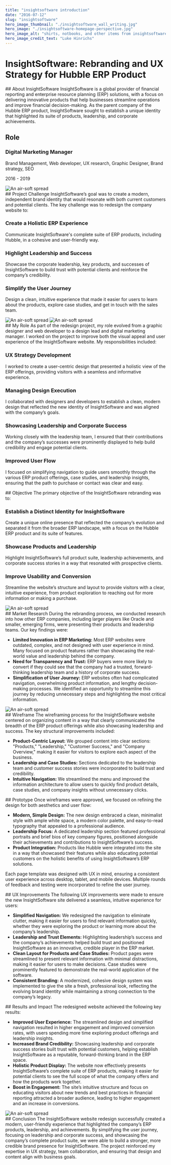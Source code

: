 ```yaml
---
title: "insightsoftware introduction"
date: "2016-07-12"
slug: "insightsoftware"
hero_image_thumbnail: "./insightsoftware_wall_writing.jpg"
hero_image: "./insightsoftware-homepage-perspective.jpg"
hero_image_alt: "shirts, notbooks, and other items from insightsoftware.com"
hero_image_credit_text: "Luke Hinrichs"
---
```





# InsightSoftware: Rebranding and UX Strategy for Hubble ERP Product
<ProjectSection fiftyFifty>
<div>
## About InsightSoftware
InsightSoftware is a global provider of financial reporting and enterprise resource planning (ERP) solutions, with a focus on delivering innovative products that help businesses streamline operations and improve financial decision-making. As the parent company of the Hubble ERP product, InsightSoftware sought to establish a unique identity that highlighted its suite of products, leadership, and corporate achievements.
</div>
<div>
    <h2>Role</h2>
    <h3>Digital Marketing Manager</h3>
    <p className="font-thin">Brand Management, Web developer, UX research, Graphic Designer, Brand strategy, SEO</p>
    <p>2016 - 2019</p>
</div>

</ProjectSection>

<ProjectSection bgColor="bg-slate-50" oneThirdTwoThird>
<div>
<Image src="insightsoftware-2018/insightsoftware_3d.jpg" alt="An air-soft spread" className="w-full rounded-xl" />
</div>
<div>
## Project Challenge
InsightSoftware’s goal was to create a modern, independent brand identity that would resonate with both current customers and potential clients. The key challenge was to redesign the company website to:

### Create a Holistic ERP Experience
Communicate InsightSoftware's complete suite of ERP products, including Hubble, in a cohesive and user-friendly way.

### Highlight Leadership and Success
Showcase the corporate leadership, key products, and successes of InsightSoftware to build trust with potential clients and reinforce the company’s credibility.

### Simplify the User Journey
Design a clean, intuitive experience that made it easier for users to learn about the products, explore case studies, and get in touch with the sales team.
</div>
</ProjectSection>


<ProjectSection fiftyFifty>
<div>
<Image src="insightsoftware-2018/Elevator-pitch.jpg" alt="An air-soft spread" className="w-full rounded-xl" />
<Image src="insightsoftware-2018/why-were-different.jpg" alt="An air-soft spread" className="w-full rounded-xl" />
</div>
<div>
## My Role
As part of the redesign project, my role evolved from a graphic designer and web developer to a design lead and digital marketing manager. I worked on the project to improve both the visual appeal and user experience of the InsightSoftware website. My responsibilities included:

### UX Strategy Development
I worked to create a user-centric design that presented a holistic view of the ERP offerings, providing visitors with a seamless and informative experience.

### Managing Design Execution
I collaborated with designers and developers to establish a clean, modern design that reflected the new identity of InsightSoftware and was aligned with the company’s goals.

### Showcasing Leadership and Corporate Success
Working closely with the leadership team, I ensured that their contributions and the company’s successes were prominently displayed to help build credibility and engage potential clients.

### Improved User Flow
I focused on simplifying navigation to guide users smoothly through the various ERP product offerings, case studies, and leadership insights, ensuring that the path to purchase or contact was clear and easy.
</div>
</ProjectSection>

<ProjectSection bgColor="bg-slate-50" fiftyFifty>
<div>
## Objective
The primary objective of the InsightSoftware rebranding was to:

### Establish a Distinct Identity for InsightSoftware
Create a unique online presence that reflected the company’s evolution and separated it from the broader ERP landscape, with a focus on the Hubble ERP product and its suite of features.

### Showcase Products and Leadership
Highlight InsightSoftware’s full product suite, leadership achievements, and corporate success stories in a way that resonated with prospective clients.

### Improve Usability and Conversion
Streamline the website’s structure and layout to provide visitors with a clear, intuitive experience, from product exploration to reaching out for more information or making a purchase.
</div>
<div>
<Image src="insightsoftware-2018/insightsoftware-homepage-perspective.jpg" alt="An air-soft spread" className="w-full rounded-xl" />
</div>
</ProjectSection>

<ProjectSection>
## Market Research
During the rebranding process, we conducted research into how other ERP companies, including larger players like Oracle and smaller, emerging firms, were presenting their products and leadership teams. Our key findings were:

- **Limited Innovation in ERP Marketing:** Most ERP websites were outdated, complex, and not designed with user experience in mind. Many focused on product features rather than showcasing the real-world value and leadership behind the company.
- **Need for Transparency and Trust:** ERP buyers were more likely to convert if they could see that the company had a trusted, forward-thinking leadership team and a history of corporate success.
- **Simplification of User Journey:** ERP websites often had complicated navigation, overwhelming product information, and lengthy decision-making processes. We identified an opportunity to streamline this journey by reducing unnecessary steps and highlighting the most critical information.
</ProjectSection>

<ProjectSection fiftyFifty bgColor="bg-slate-50">
<div>
<Image src="insightsoftware-2018/insightsoftware-website-redesign.jpg" alt="An air-soft spread" className="w-full rounded-xl" />
</div>
<div>
## Wireframe
The wireframing process for the InsightSoftware website centered on organizing content in a way that clearly communicated the breadth of the ERP product offerings while also showcasing leadership and success. The key structural improvements included:

- **Product-Centric Layout:** We grouped content into clear sections: "Products," "Leadership," "Customer Success," and "Company Overview," making it easier for visitors to explore each aspect of the business.
- **Leadership and Case Studies:** Sections dedicated to the leadership team and customer success stories were incorporated to build trust and credibility.
- **Intuitive Navigation:** We streamlined the menu and improved the information architecture to allow users to quickly find product details, case studies, and company insights without unnecessary clicks.
</div>
</ProjectSection>

<ProjectSection>
## Prototype
Once wireframes were approved, we focused on refining the design for both aesthetics and user flow:

- **Modern, Simple Design:** The new design embraced a clean, minimalist style with ample white space, a modern color palette, and easy-to-read typography that appealed to a professional audience.
- **Leadership Focus:** A dedicated leadership section featured professional portraits and brief bios of key company figures, positioned alongside their achievements and contributions to InsightSoftware’s success.
- **Product Integration:** Products like Hubble were integrated into the site in a way that showcased their features while also educating potential customers on the holistic benefits of using InsightSoftware’s ERP solutions.

Each page template was designed with UX in mind, ensuring a consistent user experience across desktop, tablet, and mobile devices. Multiple rounds of feedback and testing were incorporated to refine the user journey.
</ProjectSection>

<ProjectSection bgColor="bg-slate-50">
## UX Improvements
The following UX improvements were made to ensure the new InsightSoftware site delivered a seamless, intuitive experience for users:

- **Simplified Navigation:** We redesigned the navigation to eliminate clutter, making it easier for users to find relevant information quickly, whether they were exploring the product or learning more about the company’s leadership.
- **Leadership and Trust Elements:** Highlighting leadership’s success and the company’s achievements helped build trust and positioned InsightSoftware as an innovative, credible player in the ERP market.
- **Clean Layout for Products and Case Studies:** Product pages were streamlined to present relevant information with minimal distractions, making it easier for users to make decisions. Case studies were prominently featured to demonstrate the real-world application of the software.
- **Consistent Branding:** A modernized, cohesive design system was implemented to give the site a fresh, professional look, reflecting the evolving brand identity while maintaining a strong connection to the company’s legacy.
</ProjectSection>

<ProjectSection fiftyFifty>
<div>
## Results and Impact
The redesigned website achieved the following key results:

- **Improved User Experience:** The streamlined design and simplified navigation resulted in higher engagement and improved conversion rates, with users spending more time exploring product offerings and leadership insights.
- **Increased Brand Credibility:** Showcasing leadership and corporate success stories built trust with potential customers, helping establish InsightSoftware as a reputable, forward-thinking brand in the ERP space.
- **Holistic Product Display:** The website now effectively presents InsightSoftware’s complete suite of ERP products, making it easier for potential clients to see the full scope of what the company offers and how the products work together.
- **Boost in Engagement:** The site’s intuitive structure and focus on educating visitors about new trends and best practices in financial reporting attracted a broader audience, leading to higher engagement and an increase in conversions.
</div>
<div>
<Image src="insightsoftware-2018/catalog-spine.jpg" alt="An air-soft spread" className="w-full rounded-xl" />
</div>
</ProjectSection>

<ProjectSection bgColor="bg-slate-50">
## Conclusion
The InsightSoftware website redesign successfully created a modern, user-friendly experience that highlighted the company’s ERP products, leadership, and achievements. By simplifying the user journey, focusing on leadership and corporate success, and showcasing the company’s complete product suite, we were able to build a stronger, more credible brand presence for InsightSoftware. The project reinforced my expertise in UX strategy, team collaboration, and ensuring that design and content align with business goals.
</ProjectSection>